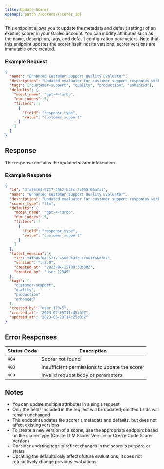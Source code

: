 ```yaml
---
title: Update Scorer
openapi: patch /scorers/{scorer_id}
---
```


This endpoint allows you to update the metadata and default settings of an existing scorer in your Galileo account. You can modify attributes such as the name, description, tags, and default configuration parameters. Note that this endpoint updates the scorer itself, not its versions; scorer versions are immutable once created.

### Example Request

```json
{
  "name": "Enhanced Customer Support Quality Evaluator",
  "description": "Updated evaluator for customer support responses with improved criteria",
  "tags": ["customer-support", "quality", "production", "enhanced"],
  "defaults": {
    "model_name": "gpt-4-turbo",
    "num_judges": 5,
    "filters": [
      {
        "field": "response_type",
        "value": "customer_support"
      }
    ]
  }
}
```

## Response

The response contains the updated scorer information.

### Example Response

```json
{
  "id": "3fa85f64-5717-4562-b3fc-2c963f66afa6",
  "name": "Enhanced Customer Support Quality Evaluator",
  "description": "Updated evaluator for customer support responses with improved criteria",
  "scorer_type": "llm",
  "defaults": {
    "model_name": "gpt-4-turbo",
    "num_judges": 5,
    "filters": [
      {
        "field": "response_type",
        "value": "customer_support"
      }
    ]
  },
  "latest_version": {
    "id": "4fa85f64-5717-4562-b3fc-2c963f66afa7",
    "version": "1.2.0",
    "created_at": "2023-04-15T09:30:00Z",
    "created_by": "user_12345"
  },
  "tags": [
    "customer-support",
    "quality",
    "production",
    "enhanced"
  ],
  "created_by": "user_12345",
  "created_at": "2023-02-05T11:45:00Z",
  "updated_at": "2023-06-20T14:25:00Z"
}
```

## Error Responses

| Status Code | Description |
| ----------- | ----------- |
| `404` | Scorer not found |
| `403` | Insufficient permissions to update the scorer |
| `400` | Invalid request body or parameters |

## Notes

- You can update multiple attributes in a single request
- Only the fields included in the request will be updated; omitted fields will remain unchanged
- This endpoint updates the scorer's metadata and defaults, but does not affect existing versions
- To create a new version of a scorer, use the appropriate endpoint based on the scorer type (Create LLM Scorer Version or Create Code Scorer Version)
- Consider updating tags to reflect changes in the scorer's purpose or status
- Updating the defaults only affects future evaluations; it does not retroactively change previous evaluations